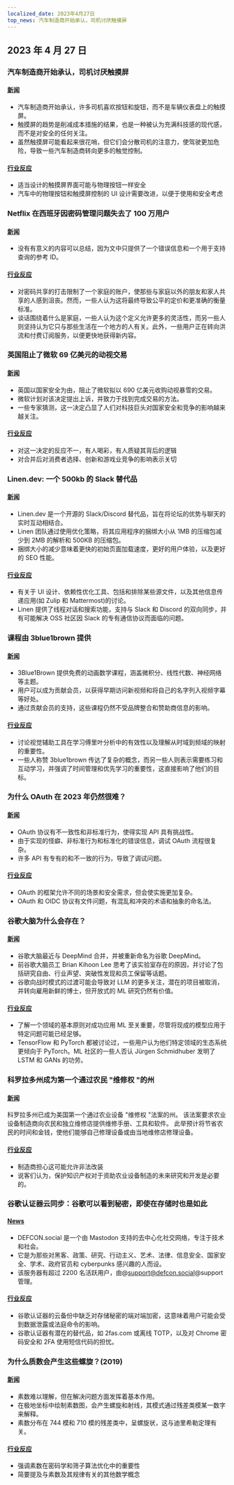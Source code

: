 ```yaml
---
localized_date: 2023年4月27日
top_news: 汽车制造商开始承认，司机讨厌触摸屏
---
```




## 2023 年 4 月 27 日

### 汽车制造商开始承认，司机讨厌触摸屏

#### [新闻](https://slate.com/business/2023/04/cars-buttons-touchscreens-vw-porsche-nissan-hyundai.html)

- 汽车制造商开始承认，许多司机喜欢按钮和旋钮，而不是车辆仪表盘上的触摸屏。
- 触摸屏的趋势是削减成本措施的结果，也是一种被认为充满科技感的现代感，而不是对安全的任何关注。
- 虽然触摸屏可能看起来很花哨，但它们会分散司机的注意力，使驾驶更加危险，导致一些汽车制造商转向更多的触觉控制。

#### [行业反应](http://news.ycombinator.com/item?id=35720865)

- 适当设计的触摸屏界面可能与物理按钮一样安全
- 汽车中的物理按钮和触摸屏控制的 UI 设计需要改进，以便于使用和安全考虑

### Netflix 在西班牙因密码管理问题失去了 100 万用户

#### [新闻](https://www.bloomberg.com/news/articles/2023-04-25/netflix-loses-1-million-users-in-spain-over-password-policing)

- 没有有意义的内容可以总结，因为文中只提供了一个错误信息和一个用于支持查询的参考 ID。

#### [行业反应](http://news.ycombinator.com/item?id=35710269)

- 对密码共享的打击限制了一个家庭的账户，使那些与家庭以外的朋友和家人共享的人感到沮丧。然而，一些人认为这将最终导致公平的定价和更准确的衡量标准。
- 谈话围绕着什么是家庭，一些人认为这个定义允许更多的灵活性，而另一些人则坚持认为它只与那些生活在一个地方的人有关。此外，一些用户正在转向洪流和付费订阅服务，以便更快地获得新内容。

### 英国阻止了微软 69 亿美元的动视交易

#### [新闻](https://www.bloomberg.com/news/articles/2023-04-26/microsoft-s-69-billion-activision-deal-blocked-by-uk-watchdog)

- 英国以国家安全为由，阻止了微软拟以 690 亿美元收购动视暴雪的交易。
- 微软计划对该决定提出上诉，并致力于找到完成交易的方法。
- 一些专家猜测，这一决定凸显了人们对科技巨头对国家安全和竞争的影响越来越关注。

#### [行业反应](http://news.ycombinator.com/item?id=35711968)

- 对这一决定的反应不一，有人喝彩，有人质疑其背后的逻辑
- 对合并后对消费者选择、创新和游戏业竞争的影响表示关切

### Linen.dev: 一个 500kb 的 Slack 替代品

#### [新闻](https://www.linen.dev/s/linen/t/10511167/linen-dev-the-500kb-slack-alternative)

- Linen.dev 是一个开源的 Slack/Discord 替代品，旨在将论坛的优势与聊天的实时互动相结合。
- Linen 团队通过使用优化策略，将其应用程序的捆绑大小从 1MB 的压缩包减少到 2MB 的解析和 500KB 的压缩包。
- 捆绑大小的减少意味着更快的初始页面加载速度，更好的用户体验，以及更好的 SEO 性能。

#### [行业反应](http://news.ycombinator.com/item?id=35718417)

- 有关于 UI 设计、依赖性优化工具、包括和排除某些源文件，以及其他信息传递应用(如 Zulip 和 Mattermost)的讨论。
- Linen 提供了线程对话和搜索功能，支持与 Slack 和 Discord 的双向同步，并有可能解决 OSS 社区因 Slack 的专有通信协议而面临的问题。

### 课程由 3blue1brown 提供

#### [新闻](https://www.3blue1brown.com/)

- 3Blue1Brown 提供免费的动画数学课程，涵盖微积分、线性代数、神经网络等主题。
- 用户可以成为贡献会员，以获得早期访问新视频和将自己的名字列入视频字幕等好处。
- 通过贡献会员的支持，这些课程仍然不受品牌整合和赞助商信息的影响。

#### [行业反应](http://news.ycombinator.com/item?id=35714228)

- 讨论视觉辅助工具在学习傅里叶分析中的有效性以及理解从时域到频域的映射的重要性。
- 一些人称赞 3blue1brown 传达了复杂的概念，而另一些人则表示需要练习和互动学习，并强调了时间管理和优先学习的重要性，这直接影响了他们的目标。

### 为什么 OAuth 在 2023 年仍然很难？

#### [新闻](https://www.nango.dev/blog/why-is-oauth-still-hard)

- OAuth 协议有不一致性和非标准行为，使得实现 API 具有挑战性。
- 由于实现的怪癖、非标准行为和标准化的错误信息，调试 OAuth 流程很复杂。
- 许多 API 有专有的和不一致的行为，导致了调试问题。

#### [行业反应](http://news.ycombinator.com/item?id=35713518)

- OAuth 的框架允许不同的场景和安全需求，但会使实施更加复杂。
- OAuth 和 OIDC 协议有文件问题，有混乱和冲突的术语和抽象的命名法。

### 谷歌大脑为什么会存在？

#### [新闻](https://www.moderndescartes.com/essays/why_brain/)

- 谷歌大脑最近与 DeepMind 合并，并被重新命名为谷歌 DeepMind。
- 前谷歌大脑员工 Brian Kihoon Lee 思考了该实验室存在的原因，并讨论了包括研究自由、行业声望、突破性发现和员工保留等话题。
- 谷歌向战时模式的过渡可能会导致对 LLM 的更多关注，潜在的项目被取消，并转向雇用新鲜的博士，但开放式的 ML 研究仍然有价值。

#### [行业反应](http://news.ycombinator.com/item?id=35716216)

- 了解一个领域的基本原则对成功应用 ML 至关重要，尽管将现成的模型应用于特定问题可能已经足够。
- TensorFlow 和 PyTorch 都被讨论过，一些用户认为他们特定领域的生态系统更倾向于 PyTorch。ML 社区的一些人否认 Jürgen Schmidhuber 发明了 LSTM 和 GANs 的功劳。

### 科罗拉多州成为第一个通过农民 "维修权 "的州

#### [新闻](https://www.wivb.com/news/colorado-becomes-1st-to-pass-right-to-repair-for-farmers/)

科罗拉多州已成为美国第一个通过农业设备 "维修权 "法案的州。
该法案要求农业设备制造商向农民和独立维修店提供维修手册、工具和软件。
此举预计将节省农民的时间和金钱，使他们能够自己修理设备或由当地维修店修理设备。

#### [行业反应](http://news.ycombinator.com/item?id=35714294)

- 制造商担心这可能允许非法改装
- 说客们认为，保护知识产权对于资助农业设备制造的未来研究和开发是必要的。

### 谷歌认证器云同步：谷歌可以看到秘密，即使在存储时也是如此

#### [News](https://defcon.social/@mysk/110262313275622023)

- DEFCON.social 是一个由 Mastodon 支持的去中心化社交网络，专注于技术和社会。
- 它是为那些对黑客、政策、研究、行动主义、艺术、法律、信息安全、国家安全、学术、政府官员和 cyberpunks 感兴趣的人而设。
- 该服务器有超过 2200 名活跃用户，由@support@defcon.social@support 管理。

#### [行业反应](http://news.ycombinator.com/item?id=35708869)

- 谷歌认证器的云备份中缺乏对存储秘密的端对端加密，这意味着用户可能会受到数据泄露或法庭命令的影响。
- 谷歌认证器有潜在的替代品，如 2fas.com 或离线 TOTP，以及对 Chrome 密码安全和 2FA 使用短信代码的担忧。

### 为什么质数会产生这些螺旋？(2019)

#### [新闻](https://www.3blue1brown.com/lessons/prime-spirals)

- 素数难以理解，但在解决问题方面发挥着基本作用。
- 在极地坐标中绘制素数图，会产生螺旋和射线，其模式通过残差类模某一数字来解释。
- 素数分布在 744 模和 710 模的残差类中，呈螺旋状，这与迪里希勒定理有关。

#### [行业反应](http://news.ycombinator.com/item?id=35708359)

- 强调素数在密码学和筛子算法优化中的重要性
- 简要提及与素数及其规律有关的其他数学概念

</Steps>
